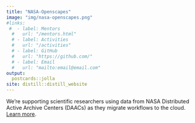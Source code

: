 ```yaml
---
title: "NASA-Openscapes"
image: "img/nasa-openscapes.png"
#links:
 #  - label: Mentors
  #   url: "/mentors.html"
  # - label: Activities
  #   url: "/activities"
  # - label: GitHub
  #   url: "https://github.com/"
  # - label: Email
  #   url: "mailto:email@email.com"
output:
  postcards::jolla
site: distill::distill_website
---
```


We're supporting scientific researchers using data from NASA Distributed Active Archive Centers (DAACs) as they migrate workflows to the cloud.\
[Learn more](/about).

